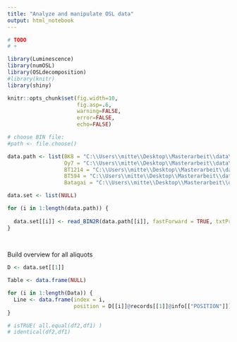 ```yaml
---
title: "Analyze and manipulate OSL data"
output: html_notebook
---
```



```r

# TODO
# +

library(Luminescence)
library(numOSL)
library(OSLdecomposition)
#library(knitr)
library(shiny)

knitr::opts_chunk$set(fig.width=10, 
                      fig.asp=.6, 
                      warning=FALSE,
                      error=FALSE,
                      echo=FALSE)
```



```r

# choose BIN file:
#path <- file.choose()

data.path <- list(BK8 = "C:\\Users\\mitte\\Desktop\\Masterarbeit\\data\\BK-8_1295-1280_63-40um_2mm_Qz1_ed.BIN",
                  Oy7 = "C:\\Users\\mitte\\Desktop\\Masterarbeit\\data\\Oy7-01-14_63-100_1mm_Qz1-1_ed.BIN",
                  BT1214 = "C:\\Users\\mitte\\Desktop\\Masterarbeit\\data\\BT1214_all_FKQ_mx.BIN",
                  BT594 = "C:\\Users\\mitte\\Desktop\\Masterarbeit\\data\\BT594_607_608_612_619.BIN",
                  Batagai = "C:\\Users\\mitte\\Desktop\\Masterarbeit\\data\\Batagai_2-7_B-2-47_OSL_63-100_2mm_Qz1_ed.BIN")

data.set <- list(NULL)

for (i in 1:length(data.path)) {
  
  data.set[[i]] <- read_BIN2R(data.path[[i]], fastForward = TRUE, txtProgressBar = TRUE)
}
  
  


```


Build overview for all aliquots

```r
D <- data.set[[1]]

Table <- data.frame(NULL)

for (i in 1:length(Data)) {
  Line <- data.frame(index = i,
                     position = D[[i]]@records[[1]]@info[["POSITION"]])
}

# isTRUE( all.equal(df2,df1) )
# identical(df2,df1)



```

